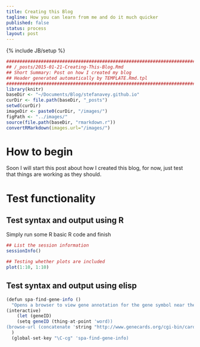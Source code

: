 ```yaml
---
title: Creating this Blog
tagline: How you can learn from me and do it much quicker
published: false
status: process
layout: post
---    
```

{% include JB/setup %}

```r

################################################################################
## /_posts/2015-01-21-Creating-This-Blog.Rmd
## Short Summary: Post on how I created my blog
## Header generated automatically by TEMPLATE.Rmd.tpl
################################################################################
library(knitr)
baseDir <- "~/Documents/Blog/stefanavey.github.io"
curDir <- file.path(baseDir, "_posts")
setwd(curDir)
imageDir <- paste0(curDir, "/images/")
figPath <- "../images/"
source(file.path(baseDir, "rmarkdown.r"))
convertRMarkdown(images.url="/images/")

```


# How to begin
Soon I will start this post about how I created this blog, for now, just test that things are working as they should.

# Test functionality

## Test syntax and output using R

Simply run some R basic R code and finish

```r

## List the session information 
sessionInfo()

## Testing whether plots are included
plot(1:10, 1:10)

```

## Test syntax and output using elisp
```r
(defun spa-find-gene-info ()
  "Opens a browser to view gene annotation for the gene symbol near the point"
(interactive)
    (let (geneID)
    (setq geneID (thing-at-point 'word))
(browse-url (concatenate 'string "http://www.genecards.org/cgi-bin/carddisp.pl?gene=" geneID)))
  )
  (global-set-key "\C-cg" 'spa-find-gene-info)
```
